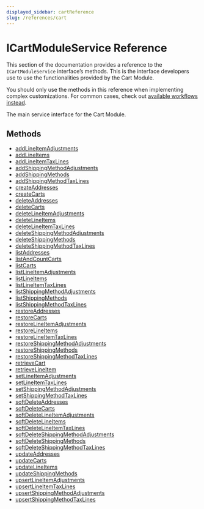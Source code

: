 ```yaml
---
displayed_sidebar: cartReference
slug: /references/cart
---
```



# ICartModuleService Reference

This section of the documentation provides a reference to the `ICartModuleService` interface’s methods. This is the interface developers use to use the functionalities provided by the Cart Module.

<Note>

You should only use the methods in this reference when implementing complex customizations. For common cases, check out [available workflows instead](/medusa-workflows-reference).

</Note>

The main service interface for the Cart Module.

## Methods

- [addLineItemAdjustments](../../ICartModuleService/methods/cart.ICartModuleService.addLineItemAdjustments/page.mdx)
- [addLineItems](../../ICartModuleService/methods/cart.ICartModuleService.addLineItems/page.mdx)
- [addLineItemTaxLines](../../ICartModuleService/methods/cart.ICartModuleService.addLineItemTaxLines/page.mdx)
- [addShippingMethodAdjustments](../../ICartModuleService/methods/cart.ICartModuleService.addShippingMethodAdjustments/page.mdx)
- [addShippingMethods](../../ICartModuleService/methods/cart.ICartModuleService.addShippingMethods/page.mdx)
- [addShippingMethodTaxLines](../../ICartModuleService/methods/cart.ICartModuleService.addShippingMethodTaxLines/page.mdx)
- [createAddresses](../../ICartModuleService/methods/cart.ICartModuleService.createAddresses/page.mdx)
- [createCarts](../../ICartModuleService/methods/cart.ICartModuleService.createCarts/page.mdx)
- [deleteAddresses](../../ICartModuleService/methods/cart.ICartModuleService.deleteAddresses/page.mdx)
- [deleteCarts](../../ICartModuleService/methods/cart.ICartModuleService.deleteCarts/page.mdx)
- [deleteLineItemAdjustments](../../ICartModuleService/methods/cart.ICartModuleService.deleteLineItemAdjustments/page.mdx)
- [deleteLineItems](../../ICartModuleService/methods/cart.ICartModuleService.deleteLineItems/page.mdx)
- [deleteLineItemTaxLines](../../ICartModuleService/methods/cart.ICartModuleService.deleteLineItemTaxLines/page.mdx)
- [deleteShippingMethodAdjustments](../../ICartModuleService/methods/cart.ICartModuleService.deleteShippingMethodAdjustments/page.mdx)
- [deleteShippingMethods](../../ICartModuleService/methods/cart.ICartModuleService.deleteShippingMethods/page.mdx)
- [deleteShippingMethodTaxLines](../../ICartModuleService/methods/cart.ICartModuleService.deleteShippingMethodTaxLines/page.mdx)
- [listAddresses](../../ICartModuleService/methods/cart.ICartModuleService.listAddresses/page.mdx)
- [listAndCountCarts](../../ICartModuleService/methods/cart.ICartModuleService.listAndCountCarts/page.mdx)
- [listCarts](../../ICartModuleService/methods/cart.ICartModuleService.listCarts/page.mdx)
- [listLineItemAdjustments](../../ICartModuleService/methods/cart.ICartModuleService.listLineItemAdjustments/page.mdx)
- [listLineItems](../../ICartModuleService/methods/cart.ICartModuleService.listLineItems/page.mdx)
- [listLineItemTaxLines](../../ICartModuleService/methods/cart.ICartModuleService.listLineItemTaxLines/page.mdx)
- [listShippingMethodAdjustments](../../ICartModuleService/methods/cart.ICartModuleService.listShippingMethodAdjustments/page.mdx)
- [listShippingMethods](../../ICartModuleService/methods/cart.ICartModuleService.listShippingMethods/page.mdx)
- [listShippingMethodTaxLines](../../ICartModuleService/methods/cart.ICartModuleService.listShippingMethodTaxLines/page.mdx)
- [restoreAddresses](../../ICartModuleService/methods/cart.ICartModuleService.restoreAddresses/page.mdx)
- [restoreCarts](../../ICartModuleService/methods/cart.ICartModuleService.restoreCarts/page.mdx)
- [restoreLineItemAdjustments](../../ICartModuleService/methods/cart.ICartModuleService.restoreLineItemAdjustments/page.mdx)
- [restoreLineItems](../../ICartModuleService/methods/cart.ICartModuleService.restoreLineItems/page.mdx)
- [restoreLineItemTaxLines](../../ICartModuleService/methods/cart.ICartModuleService.restoreLineItemTaxLines/page.mdx)
- [restoreShippingMethodAdjustments](../../ICartModuleService/methods/cart.ICartModuleService.restoreShippingMethodAdjustments/page.mdx)
- [restoreShippingMethods](../../ICartModuleService/methods/cart.ICartModuleService.restoreShippingMethods/page.mdx)
- [restoreShippingMethodTaxLines](../../ICartModuleService/methods/cart.ICartModuleService.restoreShippingMethodTaxLines/page.mdx)
- [retrieveCart](../../ICartModuleService/methods/cart.ICartModuleService.retrieveCart/page.mdx)
- [retrieveLineItem](../../ICartModuleService/methods/cart.ICartModuleService.retrieveLineItem/page.mdx)
- [setLineItemAdjustments](../../ICartModuleService/methods/cart.ICartModuleService.setLineItemAdjustments/page.mdx)
- [setLineItemTaxLines](../../ICartModuleService/methods/cart.ICartModuleService.setLineItemTaxLines/page.mdx)
- [setShippingMethodAdjustments](../../ICartModuleService/methods/cart.ICartModuleService.setShippingMethodAdjustments/page.mdx)
- [setShippingMethodTaxLines](../../ICartModuleService/methods/cart.ICartModuleService.setShippingMethodTaxLines/page.mdx)
- [softDeleteAddresses](../../ICartModuleService/methods/cart.ICartModuleService.softDeleteAddresses/page.mdx)
- [softDeleteCarts](../../ICartModuleService/methods/cart.ICartModuleService.softDeleteCarts/page.mdx)
- [softDeleteLineItemAdjustments](../../ICartModuleService/methods/cart.ICartModuleService.softDeleteLineItemAdjustments/page.mdx)
- [softDeleteLineItems](../../ICartModuleService/methods/cart.ICartModuleService.softDeleteLineItems/page.mdx)
- [softDeleteLineItemTaxLines](../../ICartModuleService/methods/cart.ICartModuleService.softDeleteLineItemTaxLines/page.mdx)
- [softDeleteShippingMethodAdjustments](../../ICartModuleService/methods/cart.ICartModuleService.softDeleteShippingMethodAdjustments/page.mdx)
- [softDeleteShippingMethods](../../ICartModuleService/methods/cart.ICartModuleService.softDeleteShippingMethods/page.mdx)
- [softDeleteShippingMethodTaxLines](../../ICartModuleService/methods/cart.ICartModuleService.softDeleteShippingMethodTaxLines/page.mdx)
- [updateAddresses](../../ICartModuleService/methods/cart.ICartModuleService.updateAddresses/page.mdx)
- [updateCarts](../../ICartModuleService/methods/cart.ICartModuleService.updateCarts/page.mdx)
- [updateLineItems](../../ICartModuleService/methods/cart.ICartModuleService.updateLineItems/page.mdx)
- [updateShippingMethods](../../ICartModuleService/methods/cart.ICartModuleService.updateShippingMethods/page.mdx)
- [upsertLineItemAdjustments](../../ICartModuleService/methods/cart.ICartModuleService.upsertLineItemAdjustments/page.mdx)
- [upsertLineItemTaxLines](../../ICartModuleService/methods/cart.ICartModuleService.upsertLineItemTaxLines/page.mdx)
- [upsertShippingMethodAdjustments](../../ICartModuleService/methods/cart.ICartModuleService.upsertShippingMethodAdjustments/page.mdx)
- [upsertShippingMethodTaxLines](../../ICartModuleService/methods/cart.ICartModuleService.upsertShippingMethodTaxLines/page.mdx)

